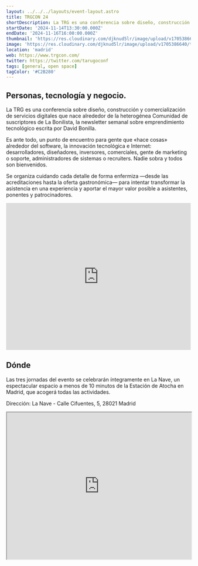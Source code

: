 ```yaml
---
layout: ../../../layouts/event-layout.astro
title: TRGCON 24
shortDescription: La TRG es una conferencia sobre diseño, construcción y comercialización de servicios digitales que nace alrededor de la heterogénea Comunidad de suscriptores de La Bonilista, la newsletter semanal sobre emprendimiento tecnológico escrita por David Bonilla.
startDate: '2024-11-14T13:30:00.000Z'
endDate: '2024-11-16T16:00:00.000Z'
thumbnail: 'https://res.cloudinary.com/djknud5lr/image/upload/v1705386640/trgcon_cmbcmi.webp'
image: 'https://res.cloudinary.com/djknud5lr/image/upload/v1705386640/trgcon_cmbcmi.webp'
location: 'madrid'
web: https://www.trgcon.com/
twitter: https://twitter.com/tarugoconf
tags: [general, open space]
tagColor: '#C2B280'
---
```


## Personas, tecnología y negocio.

La TRG es una conferencia sobre diseño, construcción y comercialización de servicios digitales que nace alrededor de la heterogénea Comunidad de suscriptores de La Bonilista, la newsletter semanal sobre emprendimiento tecnológico escrita por David Bonilla.

Es ante todo, un punto de encuentro para gente que «hace cosas» alrededor del software, la innovación tecnológica e Internet: desarrolladores, diseñadores, inversores, comerciales, gente de marketing o soporte, administradores de sistemas o recruiters. Nadie sobra y todos son bienvenidos.

Se organiza cuidando cada detalle de forma enfermiza —desde las acreditaciones hasta la oferta gastronómica— para intentar transformar la asistencia en una experiencia y aportar el mayor valor posible a asistentes, ponentes y patrocinadores.

<iframe
  src="https://www.youtube.com/embed/B1JVBL9Jze0?si=P8IGMjXtJMgx7QDY"
  width="100%"
  height="400"
  frameborder="0"
  allow="fullscreen; picture-in-picture"
  allowfullscreen=""
  title="TRG 23 ¡Así fue!"
  data-ready="true"
></iframe>

## Dónde

Las tres jornadas del evento se celebrarán íntegramente en La Nave, un espectacular espacio a menos de 10 minutos de la Estación de Atocha en Madrid, que acogerá todas las actividades.

Dirección: La Nave - Calle Cifuentes, 5, 28021 Madrid

<iframe
  style="width: 100%; height: 400px;"
  height="400"
  allowfullscreen=""
  loading="lazy"
  referrerpolicy="no-referrer-when-downgrade"
  src="https://www.google.com/maps/embed?pb=!1m18!1m12!1m3!1d3040.7630779306296!2d-3.69857202325268!3d40.3476014598427!2m3!1f0!2f0!3f0!3m2!1i1024!2i768!4f13.1!3m3!1m2!1s0xd4226dc6a64c46b%3A0x23e1b239d4aea935!2sLa%20Nave!5e0!3m2!1ses!2ses!4v1687238977089!5m2!1ses!2ses"
  aria-label="La Nave - Calle Cifuentes, 5, 28021 Madrid"
></iframe>
